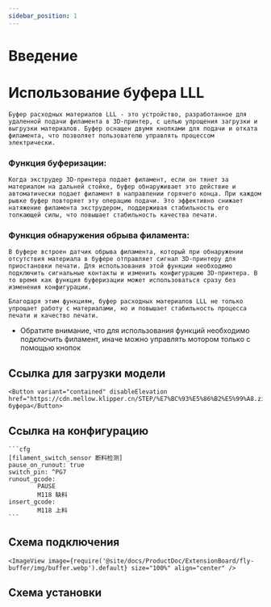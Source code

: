 ```yaml
---
sidebar_position: 1
---
```


# Введение

# Использование буфера LLL

    Буфер расходных материалов LLL - это устройство, разработанное для удаленной подачи филамента в 3D-принтер, с целью упрощения загрузки и выгрузки материалов. Буфер оснащен двумя кнопками для подачи и отката филамента, что позволяет пользователю управлять процессом электрически.

### Функция буферизации:

    Когда экструдер 3D-принтера подает филамент, если он тянет за материалом на дальней стойке, буфер обнаруживает это действие и автоматически подает филамент в направлении горячего конца. При каждом рывке буфер повторяет эту операцию подачи. Это эффективно снижает натяжение филамента экструдером, поддерживая стабильность его толкающей силы, что повышает стабильность качества печати.

### Функция обнаружения обрыва филамента:

    В буфере встроен датчик обрыва филамента, который при обнаружении отсутствия материала в буфере отправляет сигнал 3D-принтеру для приостановки печати. Для использования этой функции необходимо подключить сигнальные контакты и изменить конфигурацию 3D-принтера. В то время как функция буферизации может использоваться сразу без изменения конфигурации.

    Благодаря этим функциям, буфер расходных материалов LLL не только упрощает работу с материалами, но и повышает стабильность процесса печати и качество печати.

* Обратите внимание, что для использования функций необходимо подключить филамент, иначе можно управлять мотором только с помощью кнопок

## Ссылка для загрузки модели

    <Button variant="contained" disableElevation href="https://cdn.mellow.klipper.cn/STEP/%E7%BC%93%E5%86%B2%E5%99%A8.zip">Модель буфера</Button>


## Ссылка на конфигурацию

    ```cfg
    [filament_switch_sensor 断料检测]
    pause_on_runout: true
    switch_pin: ^PG7
    runout_gcode:
            PAUSE
            M118 缺料
    insert_gcode:
            M118 上料
    ```

## Схема подключения

    <ImageView image={require('@site/docs/ProductDoc/ExtensionBoard/fly-buffer/img/buffer.webp').default} size="100%" align="center" />


## Схема установки

<PdfView file="https://cdn.mellow.klipper.cn/SCH-PDF/buffer.pdf"/>